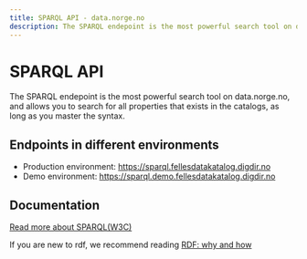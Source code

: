 ```yaml
---
title: SPARQL API - data.norge.no
description: The SPARQL endepoint is the most powerful search tool on data.norge.no.
---
```


# SPARQL API

<Ingress size='xs'>The SPARQL endepoint is the most powerful search tool on data.norge.no, and allows you to search for all properties that exists in the catalogs, as long as you master the syntax.</Ingress>

## Endpoints in different environments

* Production environment: https://sparql.fellesdatakatalog.digdir.no
* Demo environment:  https://sparql.demo.fellesdatakatalog.digdir.no

## Documentation

[Read more about SPARQL(W3C)](https://www.w3.org/TR/sparql11-overview/) 

If you are new to rdf, we recommend reading [RDF: why and how](/docs/user-guide/sharing-data/rdf)